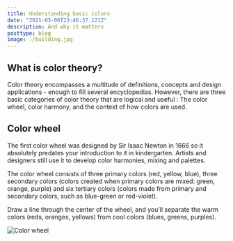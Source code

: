 ```yaml
---
title: Understanding basic colors
date: "2021-03-06T23:46:37.121Z"
description: And why it matters
posttype: blog
image: ./building.jpg
---
```


## What is color theory?

Color theory encompasses a multitude of definitions, concepts and design applications - enough to fill several encyclopedias. However, there are three basic categories of color theory that are logical and useful : The color wheel, color harmony, and the context of how colors are used.

## Color wheel

The first color wheel was designed by Sir Isaac Newton in 1666 so it absolutely predates your introduction to it in kindergarten. Artists and designers still use it to develop color harmonies, mixing and palettes.

The color wheel consists of three primary colors (red, yellow, blue), three secondary colors (colors created when primary colors are mixed: green, orange, purple) and six tertiary colors (colors made from primary and secondary colors, such as blue-green or red-violet).

Draw a line through the center of the wheel, and you’ll separate the warm colors (reds, oranges, yellows) from cool colors (blues, greens, purples).

![Color wheel](./color-wheel.gif)